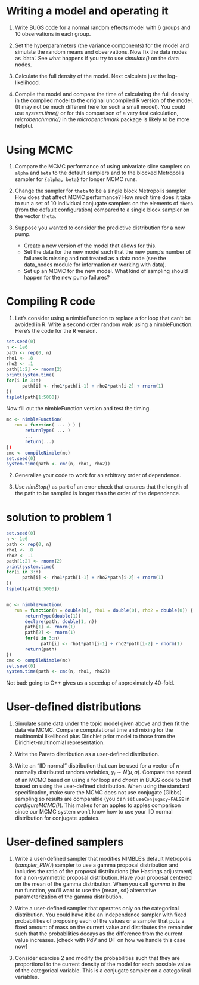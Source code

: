 # Writing a model and operating it

1) Write BUGS code for a normal random effects model with 6 groups and 10 observations in each group. 

2) Set the hyperparameters (the variance components) for the model and simulate the random means and observations. Now fix the data nodes as 'data'. See what happens if you try to use *simulate()* on the data nodes. 

3) Calculate the full density of the model. Next calculate just the log-likelihood.

4) Compile the model and compare the time of calculating the full density in the compiled model to the original uncompiled R version of the model. (It may not be much different here for such a small model). You could use *system.time()* or for this comparison of a very fast calculation, *microbenchmark()* in the  *microbenchmark* package is likely to be more helpful.

# Using MCMC

1) Compare the MCMC performance of using univariate slice samplers on ```alpha``` and ```beta``` to the default samplers and to the blocked Metropolis sampler for ```{alpha, beta}``` for longer MCMC runs. 

2) Change the sampler for ```theta``` to be a single block Metropolis sampler. How does that affect MCMC performance? How much time does it take to run a set of 10 individual conjugate samplers on the elements of ```theta``` (from the default configuration) compared to a single block sampler on the vector ```theta```. 

3) Suppose you wanted to consider the predictive distribution for a new pump. 
    - Create a new version of the model that allows for this.  
    - Set the data for the new model such that the new pump's number of failures is missing and not treated as a data node (see the data_nodes module for information on working with data).
    - Set up an MCMC for the new model. What kind of sampling should happen for the new pump failures? 

# Compiling R code

1) Let's consider using a nimbleFunction to replace a for loop that can't be avoided in R. Write a second order random walk using a nimbleFunction. Here's the code for the R version. 

```r
set.seed(0)
n <- 1e6
path <- rep(0, n)
rho1 <- .8
rho2 <- .1
path[1:2] <- rnorm(2)
print(system.time(
for(i in 3:n)
      path[i] <- rho1*path[i-1] + rho2*path[i-2] + rnorm(1)
))
tsplot(path[1:5000])
```

Now fill out the nimbleFunction version and test the timing.

```r
mc <- nimbleFunction(
   run = function( ... ) ) {
       returnType( ... )
       ...
       return(...)
})
cmc <- compileNimble(mc)
set.seed(0)
system.time(path <- cmc(n, rho1, rho2))
```

2) Generalize your code to work for an arbitrary order of dependence.

3) Use *nimStop()* as part of an error check that ensures that the length of the path to be sampled is longer than the order of the dependence. 


# solution to problem 1

```r
set.seed(0)
n <- 1e6
path <- rep(0, n)
rho1 <- .8
rho2 <- .1
path[1:2] <- rnorm(2)
print(system.time(
for(i in 3:n)
      path[i] <- rho1*path[i-1] + rho2*path[i-2] + rnorm(1)
))
tsplot(path[1:5000])


mc <- nimbleFunction(
   run = function(n = double(0), rho1 = double(0), rho2 = double(0)) {
       returnType(double(1))
       declare(path, double(1, n))
       path[1] <- rnorm(1)
       path[2] <- rnorm(1)
       for(i in 3:n) 
             path[i] <- rho1*path[i-1] + rho2*path[i-2] + rnorm(1)
       return(path)
})
cmc <- compileNimble(mc)
set.seed(0)
system.time(path <- cmc(n, rho1, rho2))
```

Not bad: going to C++ gives us a speedup of approximately 40-fold. 


# User-defined distributions

1) Simulate some data under the topic model given above and then fit the data via MCMC. Compare computational time and mixing for the multinomial likelihood plus Dirichlet prior model to those from the Dirichlet-multinomial representation.

2) Write the Pareto distribution as a user-defined distribution.

3) Write an "IID normal" distribution that can be used for a vector of $n$ normally distributed random variables, $y_i \sim N(\mu, \sigma)$. Compare the speed of an MCMC based on using a for loop and *dnorm* in BUGS code to that based on using the user-defined distribution. When using the standard specification, make sure the MCMC does not use conjugate (Gibbs) sampling so results are comparable (you can set `useConjugacy=FALSE` in *configureMCMC()*). This makes for an apples to apples comparison since our MCMC system won't know how to use your IID normal distribution for conjugate updates. 

# User-defined samplers

1) Write a user-defined sampler that modifies NIMBLE's default Metropolis (*sampler_RW()*) sampler to use a gamma proposal distribution and includes the ratio of the proposal distributions (the Hastings adjustment) for a non-symmetric proposal distribution. Have your proposal centered on the mean of the gamma distribution. When you call *rgamma* in the run function, you'll want to use the {mean, sd} alternative parameterization of the  gamma distribution.

2) Write a user-defined sampler that operates only on the categorical distribution. You could have it be an independence sampler with fixed probabilities of proposing each of the values or a sampler that puts a fixed amount of mass on the current value and distributes the remainder such that the probabilities decays as the difference from the current value increases. 
[check with PdV and DT on how we handle this case now]

3) Consider exercise 2 and modify the probabilities such that they are proportional to the current density of the model for each possible value of the categorical variable. This is a conjugate sampler on a categorical variables. 
